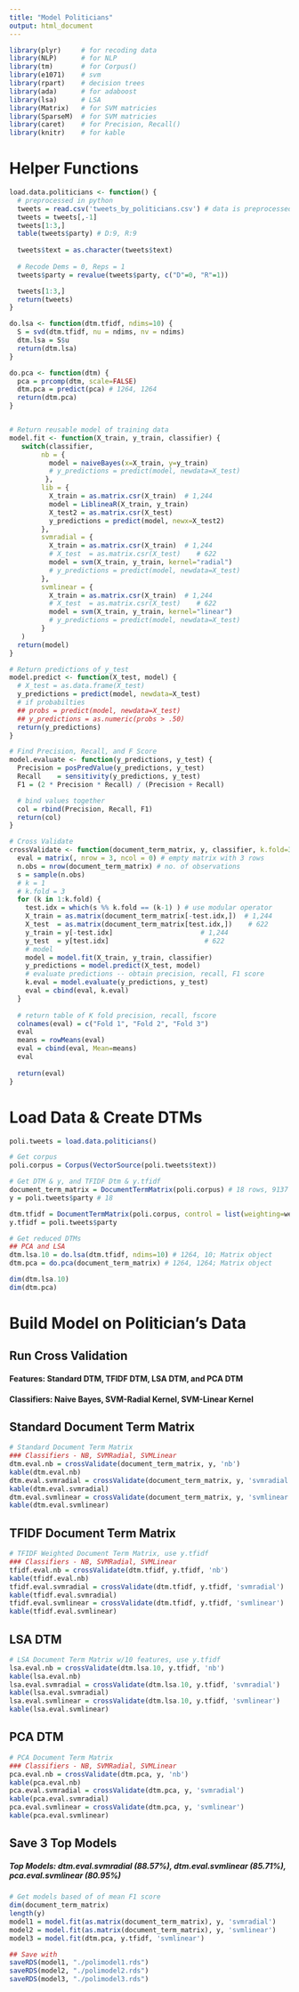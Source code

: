 ```yaml
---
title: "Model Politicians"
output: html_document
---
```

```r
library(plyr)     # for recoding data
library(NLP)      # for NLP
library(tm)       # for Corpus()
library(e1071)    # svm
library(rpart)    # decision trees
library(ada)      # for adaboost
library(lsa)      # LSA
library(Matrix)   # for SVM matricies
library(SparseM)  # for SVM matricies
library(caret)    # for Precision, Recall()
library(knitr)    # for kable
```

# Helper Functions
```r
load.data.politicians <- function() {
  # preprocessed in python
  tweets = read.csv('tweets_by_politicians.csv') # data is preprocessed in python
  tweets = tweets[,-1]
  tweets[1:3,]
  table(tweets$party) # D:9, R:9
  
  tweets$text = as.character(tweets$text)
  
  # Recode Dems = 0, Reps = 1
  tweets$party = revalue(tweets$party, c("D"=0, "R"=1))

  tweets[1:3,]
  return(tweets)
}

do.lsa <- function(dtm.tfidf, ndims=10) {
  S = svd(dtm.tfidf, nu = ndims, nv = ndims)
  dtm.lsa = S$u
  return(dtm.lsa)
}

do.pca <- function(dtm) {
  pca = prcomp(dtm, scale=FALSE)
  dtm.pca = predict(pca) # 1264, 1264
  return(dtm.pca)
}


# Return reusable model of training data
model.fit <- function(X_train, y_train, classifier) {
   switch(classifier, 
        nb = {
          model = naiveBayes(x=X_train, y=y_train)
          # y_predictions = predict(model, newdata=X_test)
         },
        lib = {
          X_train = as.matrix.csr(X_train)  # 1,244
          model = LiblineaR(X_train, y_train)
          X_test2 = as.matrix.csr(X_test)
          y_predictions = predict(model, newx=X_test2)
        },
        svmradial = {
          X_train = as.matrix.csr(X_train)  # 1,244
          # X_test  = as.matrix.csr(X_test)    # 622
          model = svm(X_train, y_train, kernel="radial")
          # y_predictions = predict(model, newdata=X_test)
        },
        svmlinear = {
          X_train = as.matrix.csr(X_train)  # 1,244
          # X_test  = as.matrix.csr(X_test)    # 622
          model = svm(X_train, y_train, kernel="linear")
          # y_predictions = predict(model, newdata=X_test)
        }
   )
  return(model)
}

# Return predictions of y_test
model.predict <- function(X_test, model) {
  # X_test = as.data.frame(X_test)
  y_predictions = predict(model, newdata=X_test)
  # if probabilties
  ## probs = predict(model, newdata=X_test)
  ## y_predictions = as.numeric(probs > .50)
  return(y_predictions)
}

# Find Precision, Recall, and F Score
model.evaluate <- function(y_predictions, y_test) {
  Precision = posPredValue(y_predictions, y_test)
  Recall    = sensitivity(y_predictions, y_test)
  F1 = (2 * Precision * Recall) / (Precision + Recall)

  # bind values together
  col = rbind(Precision, Recall, F1)
  return(col)
}

# Cross Validate
crossValidate <- function(document_term_matrix, y, classifier, k.fold=3) {
  eval = matrix(, nrow = 3, ncol = 0) # empty matrix with 3 rows
  n.obs = nrow(document_term_matrix) # no. of observations 
  s = sample(n.obs)
  # k = 1
  # k.fold = 3
  for (k in 1:k.fold) {
    test.idx = which(s %% k.fold == (k-1) ) # use modular operator
    X_train = as.matrix(document_term_matrix[-test.idx,])  # 1,244
    X_test  = as.matrix(document_term_matrix[test.idx,])    # 622
    y_train = y[-test.idx]                      # 1,244
    y_test  = y[test.idx]                        # 622
    # model 
    model = model.fit(X_train, y_train, classifier)
    y_predictions = model.predict(X_test, model)
    # evaluate predictions -- obtain precision, recall, F1 score
    k.eval = model.evaluate(y_predictions, y_test)
    eval = cbind(eval, k.eval)
  }
  
  # return table of K fold precision, recall, fscore 
  colnames(eval) = c("Fold 1", "Fold 2", "Fold 3")
  eval
  means = rowMeans(eval)
  eval = cbind(eval, Mean=means)
  eval
    
  return(eval)
}

```

# Load Data & Create DTMs
```r
poli.tweets = load.data.politicians()

# Get corpus
poli.corpus = Corpus(VectorSource(poli.tweets$text))

# Get DTM & y, and TFIDF Dtm & y.tfidf
document_term_matrix = DocumentTermMatrix(poli.corpus) # 18 rows, 9137 cols
y = poli.tweets$party # 18

dtm.tfidf = DocumentTermMatrix(poli.corpus, control = list(weighting=weightTfIdf)) # no empty rows
y.tfidf = poli.tweets$party

# Get reduced DTMs
## PCA and LSA
dtm.lsa.10 = do.lsa(dtm.tfidf, ndims=10) # 1264, 10; Matrix object
dtm.pca = do.pca(document_term_matrix) # 1264, 1264; Matrix object

dim(dtm.lsa.10)
dim(dtm.pca)
```

# Build Model on Politician's Data
## Run Cross Validation
#### Features: Standard DTM, TFIDF DTM, LSA DTM, and PCA DTM
#### Classifiers: Naive Bayes, SVM-Radial Kernel, SVM-Linear Kernel

## Standard Document Term Matrix
```r
# Standard Document Term Matrix
### Classifiers - NB, SVMRadial, SVMLinear
dtm.eval.nb = crossValidate(document_term_matrix, y, 'nb')
kable(dtm.eval.nb)
dtm.eval.svmradial = crossValidate(document_term_matrix, y, 'svmradial')
kable(dtm.eval.svmradial)
dtm.eval.svmlinear = crossValidate(document_term_matrix, y, 'svmlinear')
kable(dtm.eval.svmlinear)
```

## TFIDF Document Term Matrix
```r
# TFIDF Weighted Document Term Matrix, use y.tfidf
### Classifiers - NB, SVMRadial, SVMLinear
tfidf.eval.nb = crossValidate(dtm.tfidf, y.tfidf, 'nb')
kable(tfidf.eval.nb)
tfidf.eval.svmradial = crossValidate(dtm.tfidf, y.tfidf, 'svmradial')
kable(tfidf.eval.svmradial)
tfidf.eval.svmlinear = crossValidate(dtm.tfidf, y.tfidf, 'svmlinear')
kable(tfidf.eval.svmlinear)
```

## LSA DTM
```r
# LSA Document Term Matrix w/10 features, use y.tfidf
lsa.eval.nb = crossValidate(dtm.lsa.10, y.tfidf, 'nb')
kable(lsa.eval.nb)
lsa.eval.svmradial = crossValidate(dtm.lsa.10, y.tfidf, 'svmradial')
kable(lsa.eval.svmradial)
lsa.eval.svmlinear = crossValidate(dtm.lsa.10, y.tfidf, 'svmlinear')
kable(lsa.eval.svmlinear)
```

## PCA DTM
```r
# PCA Document Term Matrix
### Classifiers - NB, SVMRadial, SVMLinear
pca.eval.nb = crossValidate(dtm.pca, y, 'nb')
kable(pca.eval.nb)
pca.eval.svmradial = crossValidate(dtm.pca, y, 'svmradial')
kable(pca.eval.svmradial)
pca.eval.svmlinear = crossValidate(dtm.pca, y, 'svmlinear')
kable(pca.eval.svmlinear)
```

## Save 3 Top Models
##### Top Models: dtm.eval.svmradial (88.57%), dtm.eval.svmlinear (85.71%), pca.eval.svmlinear (80.95%)
```r
# Get models based of of mean F1 score
dim(document_term_matrix)
length(y)
model1 = model.fit(as.matrix(document_term_matrix), y, 'svmradial')
model2 = model.fit(as.matrix(document_term_matrix), y, 'svmlinear')
model3 = model.fit(dtm.pca, y.tfidf, 'svmlinear')

## Save with 
saveRDS(model1, "./polimodel1.rds")
saveRDS(model2, "./polimodel2.rds")
saveRDS(model3, "./polimodel3.rds")
```




